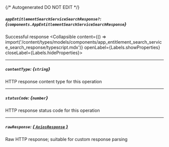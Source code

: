 {/* Autogenerated DO NOT EDIT  */}

##### `appEntitlementSearchServiceSearchResponse?`: *{`components.AppEntitlementSearchServiceSearchResponse`}*
Successful response
<Collapsible content={() => import('/content/types/models/components/app_entitlement_search_service_search_response/typescript.mdx')} openLabel={Labels.showProperties} closeLabel={Labels.hideProperties}>
</Collapsible>

---
##### `contentType`: *{`string`}*
HTTP response content type for this operation

---
##### `statusCode`: *{`number`}*
HTTP response status code for this operation

---
##### `rawResponse`: [*{ `AxiosResponse` }*](https://axios-http.com/docs/res_schema)
Raw HTTP response; suitable for custom response parsing


